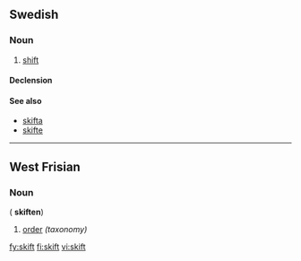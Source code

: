 ==Swedish==

===Noun===
{{sv-noun|g=n}}

# [[shift]]

====Declension====
{{sv-noun-irreg-n}}

====See also====
* [[skifta]]
* [[skifte]]

----

==West Frisian==

===Noun===
{{infl|fy|noun|g=n}} ({{p}} '''skiften''')

# [[order]] ''(taxonomy)''

[[fy:skift]]
[[fi:skift]]
[[vi:skift]]